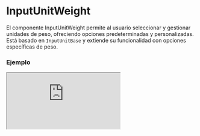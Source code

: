 
# InputUnitWeight

El componente InputUnitWeight permite al usuario seleccionar y gestionar unidades de peso, ofreciendo opciones predeterminadas y personalizadas. Está basado en `InputUnitBase` y extiende su funcionalidad con opciones específicas de peso.

### Ejemplo

<Iframe src="https://fenextjs-component-storybook.vercel.app/iframe.html?args=&id=input-inputunitweight--index&viewMode=story" />

### Importacion

Para importar el componente InputUnitWeight, se puede hacer desde fenextjs

```tsx copy
import { InputUnitWeight } from "fenextjs";
```

### Parametros

| Parametro | Tipo | Requerido | Default | Descripcion |
| --------- | ---- | --------- | ------- | ----------- |
| defaultValue | Partial\<InputUnitWeightValue\> | no | undefined | Valor predeterminado para el componente, que incluye el valor y la unidad seleccionados. |
| value | Partial\<InputUnitWeightValue\> | no | undefined | Valor actual del componente, que incluye el valor numérico y la unidad seleccionada. |
| onChange | (data: Partial\<InputUnitWeightValue\>) =\> void | no | undefined | Función que se ejecuta al cambiar el valor o la unidad, devolviendo los datos actualizados. |
| options | Unit_Weight[] | no | Object.keys(Unit_Weight).map((e) =\> Unit_Weight[e]) | Opciones de unidades de peso disponibles para seleccionar. |
| className | string | no | '' | Clase CSS para personalizar el estilo del componente. |
| classNameDisabled | string | no | '' | Clase CSS para el estado deshabilitado del componente. |
| classNameInput | string | no | '' | Clase CSS para el campo de entrada de texto. |

### Storybook

Para ver el storybook del componente lo puede hacer con este [link](https://fenextjs-component-storybook.vercel.app/?path=/story/input-inputunitweight--index)

### Usos

- Uso básico

```tsx copy
<InputUnitWeight />
```

- Con valor predeterminado

```tsx copy
<InputUnitWeight defaultValue={{ value: 5, unit: "kilograms" }} />
```

- Con función onChange

```tsx copy
<InputUnitWeight onChange={(data) => console.log(data)} />
```

